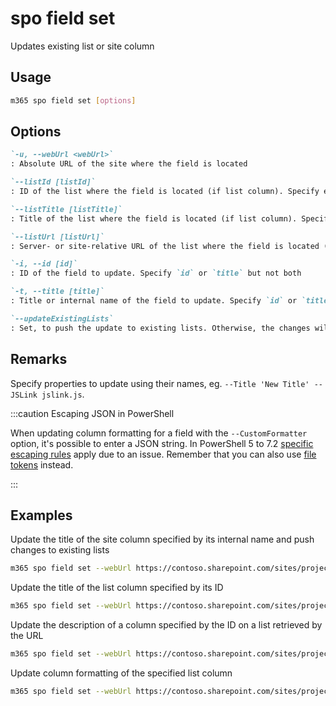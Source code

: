 
# spo field set

Updates existing list or site column

## Usage

```sh
m365 spo field set [options]
```

## Options

```md definition-list
`-u, --webUrl <webUrl>`
: Absolute URL of the site where the field is located

`--listId [listId]`
: ID of the list where the field is located (if list column). Specify either `listTitle`, `listId` or `listUrl`

`--listTitle [listTitle]`
: Title of the list where the field is located (if list column). Specify either `listTitle`, `listId` or `listUrl`

`--listUrl [listUrl]`
: Server- or site-relative URL of the list where the field is located (if list column). Specify either `listTitle`, `listId` or `listUrl`

`-i, --id [id]`
: ID of the field to update. Specify `id` or `title` but not both

`-t, --title [title]`
: Title or internal name of the field to update. Specify `id` or `title` but not both

`--updateExistingLists`
: Set, to push the update to existing lists. Otherwise, the changes will apply to new lists only
```

<Global />

## Remarks

Specify properties to update using their names, eg. `--Title 'New Title' --JSLink jslink.js`.

:::caution Escaping JSON in PowerShell

When updating column formatting for a field with the `--CustomFormatter` option, it's possible to enter a JSON string. In PowerShell 5 to 7.2 [specific escaping rules](./../../../user-guide/using-cli.mdx#escaping-double-quotes-in-powershell) apply due to an issue. Remember that you can also use [file tokens](./../../../user-guide/using-cli.mdx#passing-complex-content-into-cli-options) instead.

:::

## Examples

Update the title of the site column specified by its internal name and push changes to existing lists

```sh
m365 spo field set --webUrl https://contoso.sharepoint.com/sites/project-x --title 'MyColumn' --updateExistingLists --Title 'My column'
```

Update the title of the list column specified by its ID

```sh
m365 spo field set --webUrl https://contoso.sharepoint.com/sites/project-x --listTitle 'My List' --id 330f29c5-5c4c-465f-9f4b-7903020ae1ce --Title 'My column'
```

Update the description of a column specified by the ID on a list retrieved by the URL

```sh
m365 spo field set --webUrl https://contoso.sharepoint.com/sites/project-x --listUrl '/sites/project-x/Lists/My List' --id 330f29c5-5c4c-465f-9f4b-7903020ae1ce --Description 'My column Description'
```

Update column formatting of the specified list column

```sh
m365 spo field set --webUrl https://contoso.sharepoint.com/sites/project-x --listTitle 'My List' --title 'MyColumn' --CustomFormatter '{"schema":"https://developer.microsoft.com/json-schemas/sp/column-formatting.schema.json", "elmType": "div", "txtContent": "@currentField"}'
```
